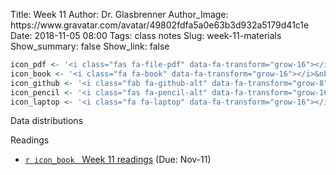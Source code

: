 Title: Week 11
Author: Dr. Glasbrenner
Author_Image: https://www.gravatar.com/avatar/49802fdfa5a0e63b3d932a5179d41c1e
Date: 2018-11-05 08:00
Tags: class notes
Slug: week-11-materials
Show_summary: false
Show_link: false

```r
icon_pdf <- '<i class="fas fa-file-pdf" data-fa-transform="grow-16"></i>&nbsp;'
icon_book <- '<i class="fa fa-book" data-fa-transform="grow-16"></i>&nbsp;'
icon_github <- '<i class="fab fa-github-alt" data-fa-transform="grow-8"></i>&nbsp;'
icon_pencil <- '<i class="fas fa-pencil-alt" data-fa-transform="grow-16"></i>&nbsp;'
icon_laptop <- '<i class="fa fa-laptop" data-fa-transform="grow-16"></i>&nbsp;'
```

[Data distributions]{.h2}

[Readings]{.h3}

::: {.no-bullets}
*   [`r icon_book` &nbsp; [Week 11 readings]{.card-downloads-format}][readings] (Due: Nov-11)
:::

[readings]: /assignments/week-11-readings/
